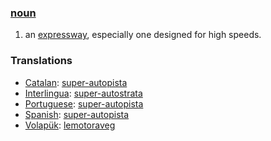 ===[[noun]]===
#an [[expressway]], especially one designed for high speeds.

=== Translations ===
*[[Catalan]]: [[super-autopista]]
*[[Interlingua]]: [[super-autostrata]]
*[[Portuguese]]: [[super-autopista]]
*[[Spanish]]: [[super-autopista]]
*[[Volapük]]: [[lemotoraveg]]